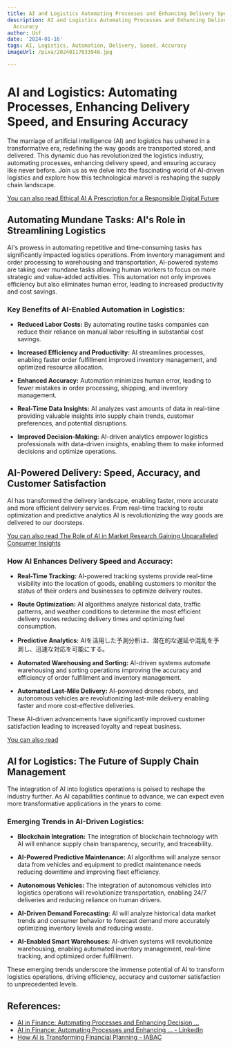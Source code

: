 ```yaml
---
title: AI and Logistics Automating Processes and Enhancing Delivery Speed and Accuracy
description: AI and Logistics Automating Processes and Enhancing Delivery Speed and
  Accuracy
author: Usf
date: '2024-01-16'
tags: AI, Logistics, Automation, Delivery, Speed, Accuracy
imageUrl: /pixa/20240117033948.jpg

---
```

# AI and Logistics: Automating Processes, Enhancing Delivery Speed, and Ensuring Accuracy

The marriage of artificial intelligence (AI) and logistics has ushered in a transformative era, redefining  the way goods are transported stored, and delivered. This dynamic duo has  revolutionized the logistics industry, automating processes, enhancing delivery speed, and ensuring accuracy like never before.  Join us  as we delve into the  fascinating world of AI-driven logistics and explore how this technological marvel is reshaping the supply chain landscape.

[You can also read Ethical  AI A Prescription for a  Responsible Digital Future](Ethical%20AI%20A%20Prescription%20for%20a%20Responsible%20Digital%20Future)


## Automating Mundane Tasks: AI's Role in Streamlining Logistics

AI's prowess in automating repetitive and time-consuming  tasks  has significantly impacted logistics operations.  From inventory management and order processing to warehousing and transportation, AI-powered systems are taking over mundane tasks allowing human workers to focus on more strategic and value-added activities. This automation not  only improves efficiency  but also eliminates human error,  leading to increased productivity and cost savings.

### Key  Benefits of AI-Enabled Automation in Logistics:

- **Reduced  Labor Costs:** By automating  routine tasks  companies can reduce their reliance on manual labor resulting in  substantial cost savings.


- **Increased Efficiency and Productivity:** AI streamlines processes, enabling faster order  fulfillment improved inventory management, and optimized  resource allocation.


- **Enhanced Accuracy:** Automation minimizes human error, leading to  fewer mistakes in order processing, shipping, and inventory management.


- **Real-Time Data  Insights:** AI analyzes vast amounts of data in real-time providing  valuable insights into supply  chain trends,  customer  preferences, and potential disruptions.


- **Improved Decision-Making:** AI-driven analytics empower logistics professionals with data-driven insights, enabling  them to make informed decisions and optimize operations.

## AI-Powered Delivery:  Speed, Accuracy, and Customer Satisfaction

AI has transformed the delivery landscape, enabling faster, more accurate  and more efficient delivery services. From real-time tracking to route optimization and predictive analytics  AI is revolutionizing the way goods are delivered  to our doorsteps.

[You can also read The Role of AI in Market Research Gaining  Unparalleled Consumer Insights](The%20Role%20of%20AI%20in%20Market%20Research%20Gaining%20Unparalleled%20Consumer%20Insights)


### How AI Enhances  Delivery Speed and Accuracy:

- **Real-Time Tracking:** AI-powered tracking systems provide real-time visibility into the location of goods, enabling customers to monitor the  status of their orders  and businesses to optimize delivery routes.


-  **Route Optimization:** AI algorithms analyze historical data, traffic patterns,  and weather conditions to  determine the most efficient delivery routes reducing delivery times and optimizing fuel consumption.


- **Predictive Analytics:** AIを活用した予測分析は、潜在的な遅延や混乱を予測し、迅速な対応を可能にする。


-  **Automated Warehousing and  Sorting:** AI-driven systems automate warehousing and sorting operations improving the accuracy and  efficiency of order fulfillment and inventory management.


- **Automated Last-Mile Delivery:** AI-powered drones robots, and autonomous vehicles are revolutionizing last-mile delivery enabling faster and more cost-effective deliveries.

These AI-driven advancements have significantly improved customer satisfaction leading to increased loyalty and repeat business.

[You can also read ]()


## AI  for  Logistics: The  Future of Supply Chain Management

The integration of AI into logistics operations is poised to  reshape the industry further. As AI capabilities continue  to advance, we can expect even more transformative applications in  the years to come.

### Emerging Trends in AI-Driven Logistics:

- **Blockchain Integration:** The integration of blockchain technology with AI  will enhance supply chain transparency, security, and traceability.


- **AI-Powered Predictive Maintenance:**  AI algorithms will analyze sensor data from vehicles and equipment to predict maintenance needs reducing  downtime and  improving fleet efficiency.


- **Autonomous  Vehicles:** The integration of autonomous vehicles  into logistics operations will revolutionize  transportation,  enabling 24/7 deliveries and reducing reliance  on human drivers.


- **AI-Driven Demand Forecasting:** AI will analyze historical data market  trends and consumer behavior to forecast demand more accurately optimizing  inventory levels and reducing waste.


- **AI-Enabled Smart Warehouses:** AI-driven systems will revolutionize warehousing, enabling automated inventory management, real-time tracking, and optimized order fulfillment.

These emerging trends underscore the immense potential of  AI to transform logistics operations, driving efficiency, accuracy and customer satisfaction to  unprecedented levels.

## References:
- [AI in Finance: Automating Processes and Enhancing Decision ...](https://www.linkedin.com/pulse/ai-finance-automating-processes-enhancing-financial-sector-aggarwal)
- [AI in Finance: Automating Processes and Enhancing ... - LinkedIn](https://www.linkedin.com/pulse/ai-finance-automating-processes-enhancing-financial-srivastava)
- [How AI is Transforming Financial Planning - IABAC](https://iabac.org/blog/how-ai-is-transforming-financial-planning)
